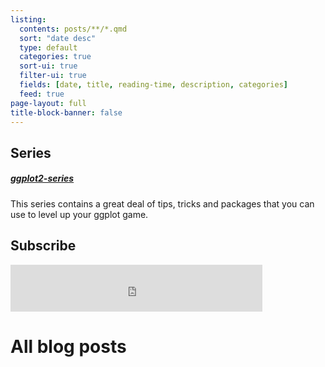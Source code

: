 ```yaml
---
listing:
  contents: posts/**/*.qmd
  sort: "date desc"
  type: default
  categories: true
  sort-ui: true
  filter-ui: true
  fields: [date, title, reading-time, description, categories]
  feed: true
page-layout: full
title-block-banner: false
---
```


:::: {.grid}

::: {.g-col-12 .g-col-md-6}
# Series

##### [ggplot2-series](ggplot-series.html)
This series contains a great deal of tips, tricks and packages that you can use to level up your ggplot game.
:::

::: {.g-col-12 .g-col-md-6}
# Subscribe
<iframe src="https://embeds.beehiiv.com/9232d2a2-6e85-4beb-b8ed-1de94e9e4f01?slim=true" data-test-id="beehiiv-embed" frameborder="0" scrolling="no" style="margin: 0; border-radius: 0px !important; background-color: transparent; height: 75px;width:80%"></iframe>
:::

:::: 



# All blog posts